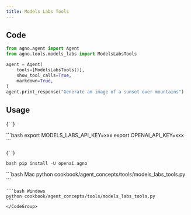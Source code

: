 ```yaml
---
title: Models Labs Tools
---
```


## Code

```python cookbook/agent_concepts/tools/models_labs_tools.py
from agno.agent import Agent
from agno.tools.models_labs import ModelsLabsTools

agent = Agent(
    tools=[ModelsLabsTools()],
    show_tool_calls=True,
    markdown=True,
)
agent.print_response("Generate an image of a sunset over mountains")
```

## Usage

<Steps>
  <Snippet file="create-venv-step.mdx" />

{' '}

<Step title="Set your API key">
  ```bash export MODELS_LABS_API_KEY=xxx export OPENAI_API_KEY=xxx ```
</Step>

{' '}

<Step title="Install libraries">```bash pip install -U openai agno ```</Step>

  <Step title="Run Agent">
    <CodeGroup>
    ```bash Mac
    python cookbook/agent_concepts/tools/models_labs_tools.py
    ```

    ```bash Windows
    python cookbook/agent_concepts/tools/models_labs_tools.py
    ```
    </CodeGroup>

  </Step>
</Steps>
